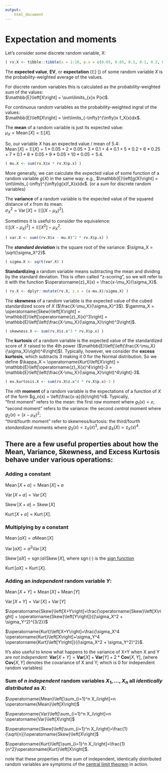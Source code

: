 ```yaml
---
output: 
    html_document
---
```


# Expectation and moments

Let's consider some discrete random variable, X:

```r
( rv.X <- tibble::tibble(x = 1:10, p.x = c(0.05, 0.05, 0.1, 0.1, 0.2, 0.25, 0.1, 0.05, 0.05, 0.05)) )
```

The **expected value**, **EV**, or **expectation**  ($\mathbb{E}\left[\cdot\right]$) of some random variable $X$ is the probability-weighted average of the values.  

For discrete random variables this is calculated as the probability-weighted sum of the values:  
$\mathbb{E}\left[X\right] = \sum\limits_{x}x P(x)$.  

For continuous random variables as the probability-weighted ingral of the values:   
$\mathbb{E}\left[X\right] = \int\limits_{-\infty}^{\infty}x f_X(x)dx$.  
 
The **mean** of a random variable is just its expected value:   
$\mu_X = \operatorname{Mean}\left[X\right] = \mathbb{E}\left[X\right]$.

 So, our variable $X$ has an expected value / mean of  5.4:   
 $\operatorname{Mean}\left[X\right] = \mathbb{E}[X] = 1*0.05 + 2*0.05 + 3*0.1 + 4*0.1 + 5 *0.2 + 6*0.25 + 7*0.1 + 8*0.05 + 9*0.05 + 10*0.05 = 5.4$.
 
```r
( mu.X <- sum(rv.X$x * rv.X$p.x) )
```

More generally, we can calculate the expected value of some function of a random variable $g(X)$ in the same way: e.g., $\mathbb{E}\left[g(X)\right] = \int\limits_{-\infty}^{\infty}g(x)f_X(x)dx$. (or a sum for discrete random variables)

The **variance** of a random variable is the expected value of the squared distance of $x$ from its mean:   
$\sigma_X^2 = \operatorname{Var}\left[X\right] = \mathbb{E}\left[(X-\mu_X)^2\right]$.  

Sometimes it is useful to consider the equivalence:   
$\mathbb{E}\left[(X-\mu_X)^2\right] = \mathbb{E}\left[X^2\right]-\mu_X^2$.  


```r
( var.X <- sum((rv.X$x - mu.X)^2 * rv.X$p.x) )
```

The ***standard deviation*** is the square root of the variance: $\sigma_X = \sqrt{\sigma_X^2}$.


```r
( sigma.X <- sqrt(var.X) )
```

**Standardizing** a random variable means subtracting the mean and dividing by the standard deviation. This is often called "z-scoring", so we will refer to it with the function $\operatorname{z}_X(x) = \frac{x-\mu_X}{\sigma_X}$.

```r
( rv.X <- dplyr::mutate(rv.X, z.x = (x-mu.X)/sigma.X) )
```

The **skewness** of a random variable is the expected value of the cubed standardized score of $X$ ($\frac{X-\mu_X}{\sigma_X}^3$).  $\gamma_X = \operatorname{Skew}\left[X\right] = \mathbb{E}\left[\operatorname{z}_X(x)^3\right] = \mathbb{E}\left[\left(\frac{X-\mu_X}{\sigma_X}\right)^3\right]$.

```r
( skewness.X <- sum(rv.X$z.x^3 * rv.X$p.x) )
```

The **kurtosis** of a random variable is the expected value of the standardized score of $X$ raised to the 4th power ($\mathbb{E}\left[\left(\frac{X-\mu_X}{\sigma_X}\right)^4\right]$).  Typically, however, we consider the **excess kurtosis**, which subtracts 3 making it $0$ for the Normal distribution.  So we define $\kappa_X = \operatorname{Kurt}\left[X\right] = \mathbb{E}\left[\operatorname{z}_X(x)^4\right]-3 = \mathbb{E}\left[\left(\frac{X-\mu_X}{\sigma_X}\right)^4\right]-3$.


```r
( ex.kurtosis.X <- sum(rv.X$z.x^4 * rv.X$p.x)-3 )
```


The $n$th **moment** of a random variable is the expectations of a function of $X$ of the form $g_n(x) = \left(\frac{x-a}{b}\right)^n$.  Typically,   
"first moment" refers to the mean: the first *raw* moment where $g_1(x) = x$;   
"second moment" refers to the variance: the second *central* moment where $g_2(x)=(x-\mu_X)^2$;  
"third/fourth moment" refer to skewness/kurtosis: the third/fourth *standardized* moments where $g_3(x)=\operatorname{z}_X(x)^3$, and $g_4(X)=\operatorname{z}_X(x)^4$.

## There are a few useful properties about how the Mean, Variance, Skewness, and Excess Kurtosis behave under various operations:  
### Adding a constant

  $\operatorname{Mean}\left[X+a\right]=\operatorname{Mean}\left[X\right]+a$  
  
  $\operatorname{Var}\left[X+a\right]=\operatorname{Var}\left[X\right]$  
  
  $\operatorname{Skew}\left[X+a\right]=\operatorname{Skew}\left[X\right]$  
  
  $\operatorname{Kurt}\left[X+a\right]=\operatorname{Kurt}\left[X\right]$.  
  
### Multiplying by a constant  

  $\operatorname{Mean}\left[a X\right]=a \operatorname{Mean}\left[X\right]$  
  
  $\operatorname{Var}\left[a X\right]=a^2 \operatorname{Var}\left[X\right]$  
  
  $\operatorname{Skew}\left[a X\right]=\operatorname{sgn}(a) \operatorname{Skew}\left[X\right]$, where $\operatorname{sgn}(\cdot)$ is the [sign function](https://en.wikipedia.org/wiki/Sign_function)  
  
  $\operatorname{Kurt}\left[a X\right]=\operatorname{Kurt}\left[X\right]$. 
  
### Adding an *independent* random variable $Y$:  

  $\operatorname{Mean}\left[X+Y\right]=\operatorname{Mean}\left[X\right]+\operatorname{Mean}\left[Y\right]$  
  
  $\operatorname{Var}\left[X+Y\right]=\operatorname{Var}\left[X\right] + \operatorname{Var}\left[Y\right]$  
  
  $\operatorname{Skew}\left[X+Y\right]=\frac{\operatorname{Skew}\left[X\right] + \operatorname{Skew}\left[Y\right]}{(\sigma_X^2 + \sigma_Y^2)^{3/2}}$  
  
  $\operatorname{Kurt}\left[X+Y\right]=\frac{\sigma_X^4 \operatorname{Kurt}\left[X\right]+\sigma_Y^4 \operatorname{Kurt}\left[Y\right]}{(\sigma_X^2 + \sigma_Y^2)^2}$.  
  
  It's also useful to know what happens to the variance of X+Y when X and Y are *not independent*:   $\textbf{Var}[X+Y] = \textbf{Var}[X] + \textbf{Var}[Y] + 2*\textbf{Cov}[X,Y]$, (where $\textbf{Cov}[X,Y]$ denotes the covariance of X and Y; which is 0 for independent random variables)  
  
### Sum of $n$ *independent* random variables ${X_1, ..., X_n}$ all *identically distributed* as $X$:  

  $\operatorname{Mean}\left[\sum_{i=1}^n X_i\right]=n \operatorname{Mean}\left[X\right]$  
  
  $\operatorname{Var}\left[\sum_{i=1}^n X_i\right]=n \operatorname{Var}\left[X\right]$  
  
  $\operatorname{Skew}\left[\sum_{i=1}^n X_i\right]=\frac{1}{\sqrt{n}}\operatorname{Skew}\left[X\right]$  
  
  $\operatorname{Kurt}\left[\sum_{i=1}^n X_i\right]=\frac{1}{n^2}\operatorname{Kurt}\left[X\right]$. 

note that these properties of the sum of independent, identically distributed random variables are symptoms of the [central limit theorem](prob-clt-normal.html) in action.

